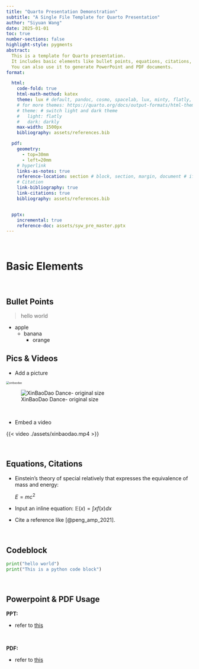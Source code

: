 ```yaml
---
title: "Quarto Presentation Demonstration"
subtitle: "A Single File Template for Quarto Presentation"
author: "Siyuan Wang"
date: 2025-01-01
toc: true
number-sections: false
highlight-style: pygments
abstract: 
  This is a template for Quarto presentation. 
  It includes basic elements like bullet points, equations, citations, and code blocks.
  You can also use it to generate PowerPoint and PDF documents.
format: 

  html:
    code-fold: true
    html-math-method: katex
    theme: lux # default, pandoc, cosmo, spacelab, lux, minty, flatly, darkly
    # for more themes: https://quarto.org/docs/output-formats/html-themes.html
    # theme: # switch light and dark theme
    #   light: flatly
    #   dark: darkly
    max-width: 1500px
    bibliography: assets/references.bib

  pdf:
    geometry:
      - top=30mm
      - left=20mm
    # hyperlink
    links-as-notes: true
    reference-location: section # block, section, margin, document # if show hyperlink in the footnote
    # Citation
    link-bibliography: true
    link-citations: true
    bibliography: assets/references.bib


  pptx:
    incremental: true
    reference-doc: assets/syw_pre_master.pptx
---
```


<br>

# Basic Elements

<br>

## Bullet Points

> hello world

- apple
  - banana
    - orange


## Pics & Videos

- Add a picture

<img src="assets/2025-05-08-15-26-07.png" alt="xinbaodao" style="zoom:50%;" /> 

![XinBaoDao Dance- original size](assets/2025-05-08-15-26-07.png)

<br>

- Embed a video

{{< video ./assets/xinbaodao.mp4 >}}

<br>

## Equations, Citations


- Einstein's theory of special relatively that expresses the equivalence of mass and energy:

    $E = mc^{2}$

- Input an inline equation: $\mathbb {E}(x) = \int xf(x)dx$


- Cite a reference like [@peng_amp_2021].

<br>

## Codeblock 


```python
print("hello world")
print("This is a python code block")
```

<br>

## Powerpoint & PDF Usage

**PPT:**

- refer to [this](https://quarto.org/docs/presentations/powerpoint.html)

<br>

**PDF:**

- refer to [this](https://quarto.org/docs/reference/formats/pdf.html)

<br>

<br>

